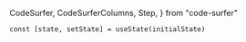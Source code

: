   CodeSurfer,
  CodeSurferColumns,
  Step,
} from "code-surfer"


<CodeSurfer>

```tsx showNumbers title="useState()" subtitle="Used to keep and change state of a component over multiple render cycles"
const [state, setState] = useState(initialState)
```

</CodeSurfer>
